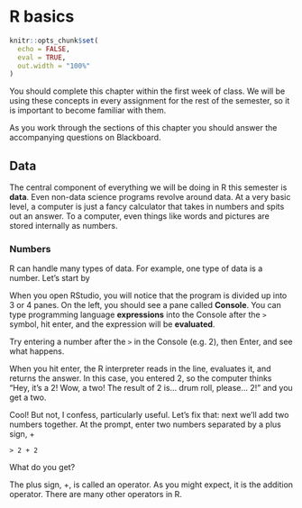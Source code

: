 # R basics

```r
knitr::opts_chunk$set(
  echo = FALSE,
  eval = TRUE,
  out.width = "100%"
)
```

You should complete this chapter within the first week of class. We will be using these concepts in every assignment for the rest of the semester, so it is important to become familiar with them.

As you work through the sections of this chapter you should answer the accompanying questions on Blackboard.

## Data {#rbasics-data}

The central component of everything we will be doing in R this semester is **data**. Even non-data science programs revolve around data. At a very basic level, a computer is just a fancy calculator that takes in numbers and spits out an answer. To a computer, even things like words and pictures are stored internally as numbers.

### Numbers {#rbasics-numbers}

R can handle many types of data. For example, one type of data is a number. Let's start by 

When you open RStudio, you will notice that the program is divided up into 3 or 4 panes. On the left, you should see a pane called **Console**. You can type programming language **expressions** into the Console after the `>` symbol, hit enter, and the expression will be **evaluated**.

Try entering a number after the `>` in the Console (e.g. 2), then Enter, and see what happens.

When you hit enter, the R interpreter reads in the line, evaluates it, and returns the answer. In this case, you entered 2, so the computer thinks “Hey, it’s a 2! Wow, a two! The result of 2 is… drum roll, please… 2!” and you get a two.

Cool! But not, I confess, particularly useful. Let’s fix that: next we’ll add two numbers together. At the prompt, enter two numbers separated by a plus sign, +

`> 2 + 2`

What do you get?

The plus sign, +, is called an operator. As you might expect, it is the addition operator. There are many other operators in R.

<!-- ### How to import a repository -->

<!-- To import a repository from other account click on "+" sign and then click on "Import repository" option. After that, you need to provide a link of other repository which you need to clone or import and the repository name to store on your GitHub account. After giving all the details click on "Begin import" button. -->

<!-- ```{r getting-to-know-step_6, click.img = TRUE} -->
<!-- knitr::include_graphics("img/repository_step_6.jpg") -->
<!-- ``` -->

<!-- The import process will start, and you will get a notification after completion of the import process. -->

<!-- ```{r getting-to-know-step_7, click.img = TRUE} -->
<!-- knitr::include_graphics("img/repository_step_7.jpg") -->
<!-- ``` -->

<!-- In the end, you will be able to see the imported repository in your GitHub account. -->

<!-- ```{r getting-to-know-step_8, click.img = TRUE} -->
<!-- knitr::include_graphics("img/repository_step_8.jpg") -->
<!-- ``` -->
